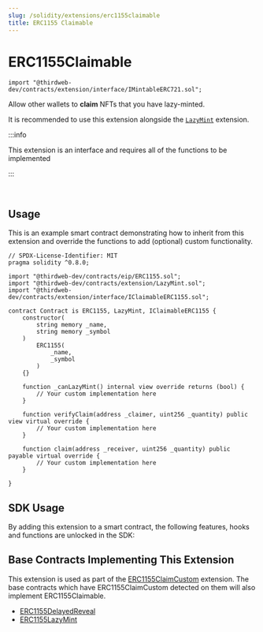 ```yaml
---
slug: /solidity/extensions/erc1155claimable
title: ERC1155 Claimable
---
```



# ERC1155Claimable

```solidity
import "@thirdweb-dev/contracts/extension/interface/IMintableERC721.sol";
```

Allow other wallets to **claim** NFTs that you have lazy-minted. 

It is recommended to use this extension alongside the [`LazyMint`](/solidity/extensions/lazymint) extension.

:::info

This extension is an interface and requires all of the functions to be implemented

:::

<br/>

<ViewContractCodeButton
  link="https://github.com/thirdweb-dev/contracts/blob/main/contracts/extension/interface/IClaimableERC1155.sol"
  name="IClaimableERC1155"
/>

## Usage

This is an example smart contract demonstrating how to inherit from this extension and override the functions to add (optional) custom functionality. 

```solidity
// SPDX-License-Identifier: MIT
pragma solidity ^0.8.0;

import "@thirdweb-dev/contracts/eip/ERC1155.sol";
import "@thirdweb-dev/contracts/extension/LazyMint.sol";
import "@thirdweb-dev/contracts/extension/interface/IClaimableERC1155.sol";

contract Contract is ERC1155, LazyMint, IClaimableERC1155 {
    constructor(
        string memory _name,
        string memory _symbol
    )
        ERC1155(
            _name,
            _symbol
        )
    {}

    function _canLazyMint() internal view override returns (bool) {
        // Your custom implementation here
    }

    function verifyClaim(address _claimer, uint256 _quantity) public view virtual override {
        // Your custom implementation here
    }

    function claim(address _receiver, uint256 _quantity) public payable virtual override {
        // Your custom implementation here
    }

}
```

## SDK Usage

By adding this extension to a smart contract, the following features, hooks and functions are unlocked in the SDK:

<div className="row" style={{ marginBottom: 12 }}>
  <div className="col col--3" style={{ padding: 8 }}>
    <QuickstartCard
      name="React"
      link="/react/react.usenfts"
      image="/assets/languages/react.png"
    />
  </div>
  <div className="col col--3" style={{ padding: 8 }}>
    <QuickstartCard
      name="TypeScript"
      link="/typescript/sdk.erc1155"
      image="/assets/languages/typescript.png"
    />
  </div>
  <div className="col col--3" style={{ padding: 8 }}>
    <QuickstartCard
      name="Python"
      link="/python/erc1155"
      image="/assets/languages/python.png"
    />
  </div>
  <div className="col col--3" style={{ padding: 8 }}>
    <QuickstartCard
      name="Unity"
      link="/unity/erc1155"
      image="/assets/languages/unity.webp"
    />
  </div>
</div>

## Base Contracts Implementing This Extension

This extension is used as part of the [ERC1155ClaimCustom](/solidity/extensions/erc1155claimcustom) extension.
The base contracts which have ERC1155ClaimCustom detected on them will also implement ERC1155Claimable.

- [ERC1155DelayedReveal](/solidity/base-contract/erc1155delayedreveal)
- [ERC1155LazyMint](/solidity/base-contracts/erc1155lazymint)